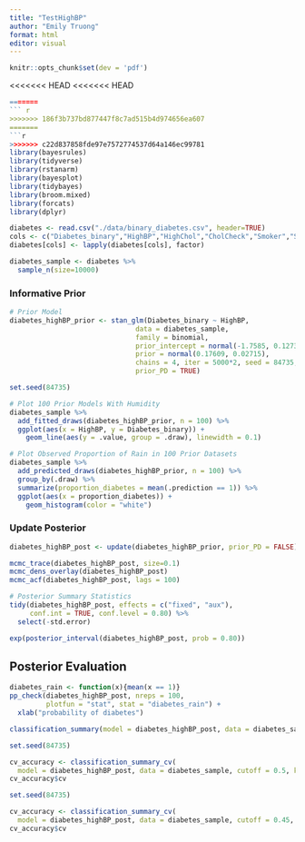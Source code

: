 ```yaml
---
title: "TestHighBP"
author: "Emily Truong"
format: html
editor: visual
---
```


```r
knitr::opts_chunk$set(dev = 'pdf')
```

<<<<<<< HEAD
<<<<<<< HEAD
```r
=======
``` r
>>>>>>> 186f3b737bd877447f8c7ad515b4d974656ea607
=======
```r
>>>>>>> c22d837858fde97e7572774537d64a146ec99781
library(bayesrules)
library(tidyverse)
library(rstanarm)
library(bayesplot)
library(tidybayes)
library(broom.mixed)
library(forcats)
library(dplyr)
```

```r
diabetes <- read.csv("./data/binary_diabetes.csv", header=TRUE)
cols <- c("Diabetes_binary","HighBP","HighChol","CholCheck","Smoker","Stroke","HeartDiseaseorAttack","PhysActivity","Fruits","Veggies","HvyAlcoholConsump","AnyHealthcare","NoDocbcCost","DiffWalk","Sex")
diabetes[cols] <- lapply(diabetes[cols], factor)
```

```r
diabetes_sample <- diabetes %>%
  sample_n(size=10000)
```

### Informative Prior

```r
# Prior Model
diabetes_highBP_prior <- stan_glm(Diabetes_binary ~ HighBP,
                               data = diabetes_sample,
                               family = binomial,
                               prior_intercept = normal(-1.7585, 0.1273),
                               prior = normal(0.17609, 0.02715),
                               chains = 4, iter = 5000*2, seed = 84735,
                               prior_PD = TRUE)
```

```r
set.seed(84735)

# Plot 100 Prior Models With Humidity
diabetes_sample %>% 
  add_fitted_draws(diabetes_highBP_prior, n = 100) %>%
  ggplot(aes(x = HighBP, y = Diabetes_binary)) +
    geom_line(aes(y = .value, group = .draw), linewidth = 0.1)

# Plot Observed Proportion of Rain in 100 Prior Datasets
diabetes_sample %>% 
  add_predicted_draws(diabetes_highBP_prior, n = 100) %>% 
  group_by(.draw) %>% 
  summarize(proportion_diabetes = mean(.prediction == 1)) %>% 
  ggplot(aes(x = proportion_diabetes)) +
    geom_histogram(color = "white")
```

### Update Posterior

```r
diabetes_highBP_post <- update(diabetes_highBP_prior, prior_PD = FALSE)
```

```r
mcmc_trace(diabetes_highBP_post, size=0.1)
mcmc_dens_overlay(diabetes_highBP_post)
mcmc_acf(diabetes_highBP_post, lags = 100)
```

```r
# Posterior Summary Statistics
tidy(diabetes_highBP_post, effects = c("fixed", "aux"),
     conf.int = TRUE, conf.level = 0.80) %>% 
  select(-std.error)
```

```r
exp(posterior_interval(diabetes_highBP_post, prob = 0.80))
```

## Posterior Evaluation

```r
diabetes_rain <- function(x){mean(x == 1)}
pp_check(diabetes_highBP_post, nreps = 100,
         plotfun = "stat", stat = "diabetes_rain") + 
  xlab("probability of diabetes")
```

```r
classification_summary(model = diabetes_highBP_post, data = diabetes_sample, cutoff = 0.15)
```

```r
set.seed(84735)

cv_accuracy <- classification_summary_cv(
  model = diabetes_highBP_post, data = diabetes_sample, cutoff = 0.5, k = 10)
cv_accuracy$cv
```

```r
set.seed(84735)

cv_accuracy <- classification_summary_cv(
  model = diabetes_highBP_post, data = diabetes_sample, cutoff = 0.45, k = 10)
cv_accuracy$cv
```
